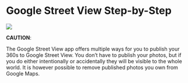 # Google Street View Step-by-Step

![](images/work-in-progress_200x118.png)

**CAUTION**:

The Google Street View app offers multiple ways for you to publish your 360s to Google Street View. You don't have to publish your photos, but if you do either intentionally or accidentally they will be visible to the whole world. It is however possible to remove published photos you own from Google Maps.






